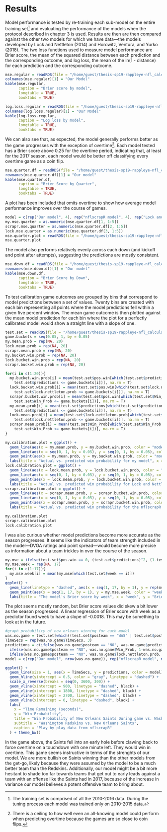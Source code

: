 # Results

Model performance is tested by re-training each sub-model on the entire training set^[The training set is comprised of all the 2010-2016 data. During the tuning process each model was trained only on 2010-2015 data.] and evaluating the performance of the models when the protocol described in chapter 3 is used. Results are then are then compared against the other two models for which we have data—the models developed by Lock and Nettleton (2014) and Horowitz, Ventura, and Yurko (2018). The two loss functions used to measure model performance are Brier score, the mean of the squared distance between each prediction and the corresponding outcome, and log loss, the mean of the ln(1 - distance) for each prediction and the corresponding outcome.

```r
mse.regular = readRDS(file = "/home/guest/thesis-sp19-rappleye-nfl_calculator/mse-regular.Rda")
colnames(mse.regular)[1] = "Our Model"
kable(mse.regular, 
      caption = "Brier score by model",
      longtable = TRUE,
      booktabs = TRUE)

log.loss.regular = readRDS(file = "/home/guest/thesis-sp19-rappleye-nfl_calculator/log-loss-regular.Rda")
colnames(log.loss.regular)[1] = "Our Model"
kable(log.loss.regular, 
      caption = "Log loss by model",
      longtable = TRUE,
      booktabs = TRUE)
```

We can also see that, as expected, the model generally performs better as the game progresses with the exception of overtime^[There is a ceiling to how well even an all-knowing model could perform when predicting overtime because the games are so close to coin flips.]. Each model tested has a Brier score above 0.25 for the overtime period, indicating that, at least for the 2017 season, each model would be better off classifying every overtime game as a coin flip.

```r
mse.quarter.df = readRDS(file = "/home/guest/thesis-sp19-rappleye-nfl_calculator/mse-quarter-df.Rda")
rownames(mse.quarter.df)[1] = "Our model"
kable(mse.quarter.df, 
      caption = "Brier Score by Quarter",
      longtable = TRUE,
      booktabs = TRUE)
```

A plot has been included that omits overtime to show how average model performance improves over the course of games.

```r
model = c(rep("Our model", 4), rep("nflscrapR model", 4), rep("Lock and Nettleton model", 4))
my.mse.quarter = as.numeric(mse.quarter.df[1, 1:5])
scrapr.mse.quarter = as.numeric(mse.quarter.df[2, 1:5])
lock.mse.quarter = as.numeric(mse.quarter.df[3, 1:5])
mse.quarter.plot = readRDS(file = "/home/guest/thesis-sp19-rappleye-nfl_calculator/mse-quarter-plot.Rda")
mse.quarter.plot
```

The model also performs relatively evenly across each down (and kickoff and point after attempts), suggesting the predictions are mostly consistent.

```r
mse.down.df = readRDS(file = "/home/guest/thesis-sp19-rappleye-nfl_calculator/mse-down-df.Rda")
rownames(mse.down.df)[1] = "Our model"
kable(mse.down.df, 
      caption = "Brier Score by Down",
      longtable = TRUE,
      booktabs = TRUE)
```


To test calibration game outcomes are grouped by bins that correspond to model predictions between a set of values. Twenty bins are created with each bin representing all points where the model predictions fell within a given five percent window. The mean game outcome is then plotted against the mean model prediction for each bin where the plot for a perfectly calibrated model would show a straight line with a slope of one. 


```r
test.set = readRDS(file = "/home/guest/thesis-sp19-rappleye-nfl_calculator/predictions-2017.Rda")
game.buckets = seq(0.05, 1, by = 0.05)
my.mean.prob = rep(NA, 20)
lock.mean.prob = rep(NA, 20)
scrapr.mean.prob = rep(NA, 20)
my.bucket.win.prob = rep(NA, 20)
lock.bucket.win.prob = rep(NA, 20)
scrapr.bucket.win.prob = rep(NA, 20)

for(i in c(1:20)){
  my.bucket.win.prob[i] = mean(test.set$pos.win[which(test.set$predictions >= game.buckets[i]-.05 &
    test.set$predictions <= game.buckets[i])], na.rm = T)
  lock.bucket.win.prob[i] = mean(test.set$pos.win[which(test.set$lock.nettleton.prob >= game.buckets[i]-.05 &
    test.set$lock.nettleton.prob <= game.buckets[i])], na.rm = T)
  scrapr.bucket.win.prob[i] = mean(test.set$pos.win[which(test.set$Win_Prob >= game.buckets[i]-.05 &
    test.set$Win_Prob <= game.buckets[i])], na.rm = T)
  my.mean.prob[i] = mean(test.set$predictions[which(test.set$predictions >= game.buckets[i]-.05 &
    test.set$predictions <= game.buckets[i])], na.rm = T)
  lock.mean.prob[i] = mean(test.set$lock.nettleton.prob[which(test.set$lock.nettleton.prob >= game.buckets[i]-.05 &
    test.set$lock.nettleton.prob <= game.buckets[i])], na.rm = T)
  scrapr.mean.prob[i] = mean(test.set$Win_Prob[which(test.set$Win_Prob >= game.buckets[i]-.05 &
    test.set$Win_Prob <= game.buckets[i])], na.rm = T)
}

my.calibration.plot = ggplot() +
  geom_line(aes(x = my.mean.prob, y = my.bucket.win.prob, color = "model calibration")) + 
  geom_line(aes(x = seq(0, 1, by = 0.05), y = seq(0, 1, by = 0.05), color = "perfect calibration")) +
  geom_point(aes(x = my.mean.prob, y = my.bucket.win.prob, color = "model calibration")) + 
  labs(title = "Actual vs. predicted win probability for my model", x = "actual win probability", y = "predicted win probability")
lock.calibration.plot = ggplot() +
  geom_line(aes(x = lock.mean.prob, y = lock.bucket.win.prob, color = "model calibration")) + 
  geom_line(aes(x = seq(0, 1, by = 0.05), y = seq(0, 1, by = 0.05), color = "perfect calibration")) +
  geom_point(aes(x = lock.mean.prob, y = lock.bucket.win.prob, color = "model calibration")) + 
  labs(title = "Actual vs. predicted win probability for Lock and Nettleton's model", x = "actual win probability", y = "predicted win probability")
scrapr.calibration.plot = ggplot() +
  geom_line(aes(x = scrapr.mean.prob, y = scrapr.bucket.win.prob, color = "model calibration")) + 
  geom_line(aes(x = seq(0, 1, by = 0.05), y = seq(0, 1, by = 0.05), color = "perfect calibration")) +
  geom_point(aes(x = scrapr.mean.prob, y = scrapr.bucket.win.prob, color = "model calibration")) + 
  labs(title = "Actual vs. predicted win probability for the nflscrapR model", x = "actual win probability", y = "predicted win probability")

my.calibration.plot 
scrapr.calibration.plot
lock.calibration.plot
```


I was also curious whether model predictions become more accurate as the season progresses. It seems like the indicators of team strength included in the model—DVOA ratings and point spread—would become more precise as information about a team trickles in over the course of the season.

```r
my.mse = ifelse(test.set$pos.win == 0, (test.set$predictions)^2, (1-test.set$predictions)^2)
my.mse.week = rep(NA, 17)
for(i in c(1:17)){
  my.mse.week[i] = mean(my.mse[which(test.set$week == i)])
}
ggplot() +
  geom_line(linetype = "dashed", aes(x = seq(1, 17, by = 1), y = rep(mse.regular[1,1], 17), color = "overall model Brier score")) +
  geom_point(aes(x = seq(1, 17, by = 1), y = my.mse.week, color = "weekly model Brier score")) + 
  labs(title = "The model's Brier score by week", x = "week", y = "Brier score")
```

The plot seems mostly random, but Brier score values did skew a bit lower as the season progressed. A linear regression of Brier score with week as a predictor found week to have a slope of -0.0018. This may be something to look at in the future.

```r
#graph probability of new orleans winning for each model
was.no.game = test.set[which((test.set$posteam == "WAS" | test.set$posteam == "NO") & (test.set$DefensiveTeam == "WAS" | test.set$DefensiveTeam == "NO")),]
TimeSecs = rep(was.no.game$TimeSecs, 3)
predictions = c(ifelse(was.no.game$posteam == "NO", was.no.game$predictions, 1-was.no.game$predictions),
  ifelse(was.no.game$posteam == "NO", was.no.game$Win_Prob, 1-was.no.game$Win_Prob),
  ifelse(was.no.game$posteam == "NO", was.no.game$lock.nettleton.prob, 1-was.no.game$lock.nettleton.prob))
model = c(rep("Our model", nrow(was.no.game)), rep("nflscrapR model", nrow(was.no.game)), rep("Lock and Nettleton model", nrow(was.no.game)))

ggplot() +
  geom_line(size = 1, aes(x = TimeSecs, y = predictions, color = model)) +
  geom_hline(yintercept = 0.5, color = "gray", linetype = "dashed") +
  scale_x_reverse(breaks = seq(0, 3600, 300)) + 
  geom_vline(xintercept = 900, linetype = "dashed", black) + 
  geom_vline(xintercept = 1800, linetype = "dashed", black) + 
  geom_vline(xintercept = 2700, linetype = "dashed", black) + 
  geom_vline(xintercept = 0, linetype = "dashed", black) + 
  labs(
    x = "Time Remaining (seconds)",
    y = "Win Probability",
    title = "Win Probability of New Orleans Saints During game vs. Washington Redskins by Model",
    subtitle = "Washington Redskins vs. New Orleans Saints",
    caption = "Play by play data from nflscrapR"
  ) + theme_bw()
```
In the game above, the Saints fell into an early hole before clawing back to force overtime on a touchdown with one minute left. They would win in overtime. This game seems instructive in terms of the strenghts of our model. We are more bullish on Saints winning than the other models from the get-go, likely because they were assumed by the model to be a much better team than the Redskins. Additionally, our model might be a bit more hesitant to shade too far towards teams that get out to early leads against a team with an offense like the Saints had in 2017, because of the increase in variance our model believes a potent offensive team to bring about. 